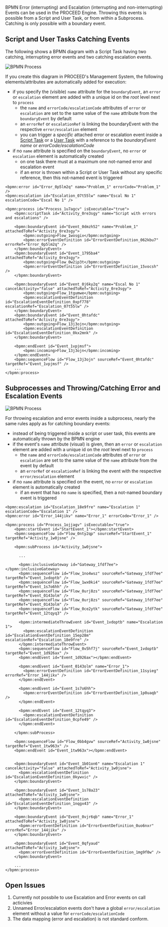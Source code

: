 BPMN Error (interrupting) and Escalation (interrupting and non-interrupting) Events can be used in the PROCEED Engine.
Throwing this events is possible from a Script and User Task, or from within a Subprocess.
Catching is only possible with a boundary event.

## Script and User Tasks Catching Events

The following shows a BPMN diagram with a Script Task having two catching, interrupting error events and two catching escalation events.

![BPMN Process](/images/bpmn/BPMN_Error_Escalation_Boundary_Events.png?width=350px)

If you create this diagram in PROCEED's Management System, the following elements/attributes are automatically added for execution:

- if you specify the (visible) `name` attribute for the `boundaryEvent`, an `error` or `escalation` element are added with a unique id on the _root_ level next to `process`
  - the `name` and `errorCode/escalationCode` attributes of `error` or `escalation` are set to the same value of the `name` attribute from the `boundaryEvent` by default
  - an `errorRef` or `escalationRef` is linking the boundaryEvent with the respective `error/escalation` element
  - you can trigger a _specific_ attached error or escalation event inside a [Script Task](bpmn-script-task#trigger-events) or a [User Task](bpmn-user-tasks) with a reference to the _boundaryEvent name_ or _errorCode/escalationCode_
- if no `name` attribute is specified on the `boundaryEvent`, no `error` or `escalation` element is automatically created
  - on one task there must at a maximum one not-named error and escalation event
  - if an error is thrown within a Script or User Task without any specific reference, then this not-named event is triggered

```
<bpmn:error id="Error_0p5lm2q" name="Problem_1" errorCode="Problem_1" />
<bpmn:escalation id="Escalation_07t55lw" name="Escal No 1" escalationCode="Escal No 1" />

<bpmn:process id="Process_1u7agcv" isExecutable="true">
    <bpmn:scriptTask id="Activity_0re3sgy" name="Script with errors and escalations" />

    <bpmn:boundaryEvent id="Event_0dmzh52" name="Problem_1" attachedToRef="Activity_0re3sgy">
        <bpmn:outgoing>Flow_1wosgix</bpmn:outgoing>
        <bpmn:errorEventDefinition id="ErrorEventDefinition_062kbu7" errorRef="Error_0p5lm2q" />
    </bpmn:boundaryEvent>
    <bpmn:boundaryEvent id="Event_1795ba4" attachedToRef="Activity_0re3sgy">
        <bpmn:outgoing>Flow_0w2ip3t</bpmn:outgoing>
        <bpmn:errorEventDefinition id="ErrorEventDefinition_15vocsh" />
    </bpmn:boundaryEvent>

    <bpmn:boundaryEvent id="Event_0j6ky2q" name="Escal No 1" cancelActivity="false" attachedToRef="Activity_0re3sgy">
        <bpmn:outgoing>Flow_1tgumwe</bpmn:outgoing>
        <bpmn:escalationEventDefinition id="EscalationEventDefinition_0xpf778" escalationRef="Escalation_07t55lw" />
    </bpmn:boundaryEvent>
    <bpmn:boundaryEvent id="Event_0htafdc" attachedToRef="Activity_0re3sgy">
        <bpmn:outgoing>Flow_13j3ojn</bpmn:outgoing>
        <bpmn:escalationEventDefinition id="EscalationEventDefinition_0kx2mnk" />
    </bpmn:boundaryEvent>

    <bpmn:endEvent id="Event_1vpjmsf">
        <bpmn:incoming>Flow_13j3ojn</bpmn:incoming>
    </bpmn:endEvent>
    <bpmn:sequenceFlow id="Flow_13j3ojn" sourceRef="Event_0htafdc" targetRef="Event_1vpjmsf" />
    ...
</bpmn:process>
```

## Subprocesses and Throwing/Catching Error and Escalation Events

![BPMN Process](/images/bpmn/BPMN_Subprocess_error_and_escalation.png?width=550px)

For throwing escalation and error events inside a subprocess, nearly the same rules apply as for catching boundary events:

- instead of being triggered inside a script or user task, this events are automatically thrown by the BPMN engine
- if the event's `name` attribute (visual) is given, then an `error` or `escalation` element are added with a unique id on the _root_ level next to `process`
  - the `name` and `errorCode/escalationCode` attributes of `error` or `escalation` are set to the same value of the `name` attribute from the event by default
  - an `errorRef` or `escalationRef` is linking the event with the respective `error/escalation` element
- if no `name` attribute is specified on the event, no `error` or `escalation` element is automatically created
  - if an event that has no `name` is specified, then a not-named boundary event is triggered

```
<bpmn:escalation id="Escalation_18e9fre" name="Escalation 1" escalationCode="Escalation 1" />
<bpmn:error id="Error_144jikv" name="Error_1" errorCode="Error_1" />

<bpmn:process id="Process_1ojjagv" isExecutable="true">
    <bpmn:startEvent id="StartEvent_1"></bpmn:startEvent>
    <bpmn:sequenceFlow id="Flow_0nty2qp" sourceRef="StartEvent_1" targetRef="Activity_1w0jsne" />

    <bpmn:subProcess id="Activity_1w0jsne">

      ...

      <bpmn:inclusiveGateway id="Gateway_1fdf7ee"></bpmn:inclusiveGateway>
      <bpmn:sequenceFlow id="Flow_1no4wsz" sourceRef="Gateway_1fdf7ee" targetRef="Event_1vdoptb" />
      <bpmn:sequenceFlow id="Flow_1wx0ki4" sourceRef="Gateway_1fdf7ee" targetRef="Event_1s7o6hh" />
      <bpmn:sequenceFlow id="Flow_0urj8zs" sourceRef="Gateway_1fdf7ee" targetRef="Event_0143olm" />
      <bpmn:sequenceFlow id="Flow_0urj8zs" sourceRef="Gateway_1fdf7ee" targetRef="Event_0143olm" />
      <bpmn:sequenceFlow id="Flow_0ce2ytk" sourceRef="Gateway_1fdf7ee" targetRef="Event_12tqyq3" />

      <bpmn:intermediateThrowEvent id="Event_1vdoptb" name="Escalation 1">
        <bpmn:escalationEventDefinition id="EscalationEventDefinition_15ep28m" escalationRef="Escalation_18e9fre" />
      </bpmn:intermediateThrowEvent>
      <bpmn:sequenceFlow id="Flow_0v5hf7j" sourceRef="Event_1vdoptb" targetRef="Event_1d926ax" />
      <bpmn:endEvent id="Event_1d926ax"></bpmn:endEvent>

      <bpmn:endEvent id="Event_0143olm" name="Error_1">
        <bpmn:errorEventDefinition id="ErrorEventDefinition_11syieg" errorRef="Error_144jikv" />
      </bpmn:endEvent>

      <bpmn:endEvent id="Event_1s7o6hh">
        <bpmn:errorEventDefinition id="ErrorEventDefinition_1p0uaqb" />
      </bpmn:endEvent>

      <bpmn:endEvent id="Event_12tqyq3">
        <bpmn:escalationEventDefinition id="EscalationEventDefinition_0cpfe49" />
      </bpmn:endEvent>

    </bpmn:subProcess>

    <bpmn:sequenceFlow id="Flow_0bb4gvw" sourceRef="Activity_1w0jsne" targetRef="Event_1tw963x" />
    <bpmn:endEvent id="Event_1tw963x"></bpmn:endEvent>


    <bpmn:boundaryEvent id="Event_1b01on6" name="Escalation 1" cancelActivity="false" attachedToRef="Activity_1w0jsne">
      <bpmn:escalationEventDefinition id="EscalationEventDefinition_0kywvic" />
    </bpmn:boundaryEvent>

    <bpmn:boundaryEvent id="Event_1s78a23" attachedToRef="Activity_1w0jsne">
      <bpmn:escalationEventDefinition id="EscalationEventDefinition_1nqgx43" />
    </bpmn:boundaryEvent>

    <bpmn:boundaryEvent id="Event_0vjr6qb" name="Error_1" attachedToRef="Activity_1w0jsne">
      <bpmn:errorEventDefinition id="ErrorEventDefinition_0uo6nxr" errorRef="Error_144jikv" />
    </bpmn:boundaryEvent>

    <bpmn:boundaryEvent id="Event_0qfyaud" attachedToRef="Activity_1w0jsne">
      <bpmn:errorEventDefinition id="ErrorEventDefinition_1mg9f0w" />
    </bpmn:boundaryEvent>

    ...
</bpmn:process>
```

## Open Issues

1. Currently not possbile to use Escalation and Error events on call acticivies
2. Unnamed Error/escalation events don't have a global `error/escalation` element without a value for `errorCode/escalationCode`
3. The data mapping (error and escalation) is not standard conform.
